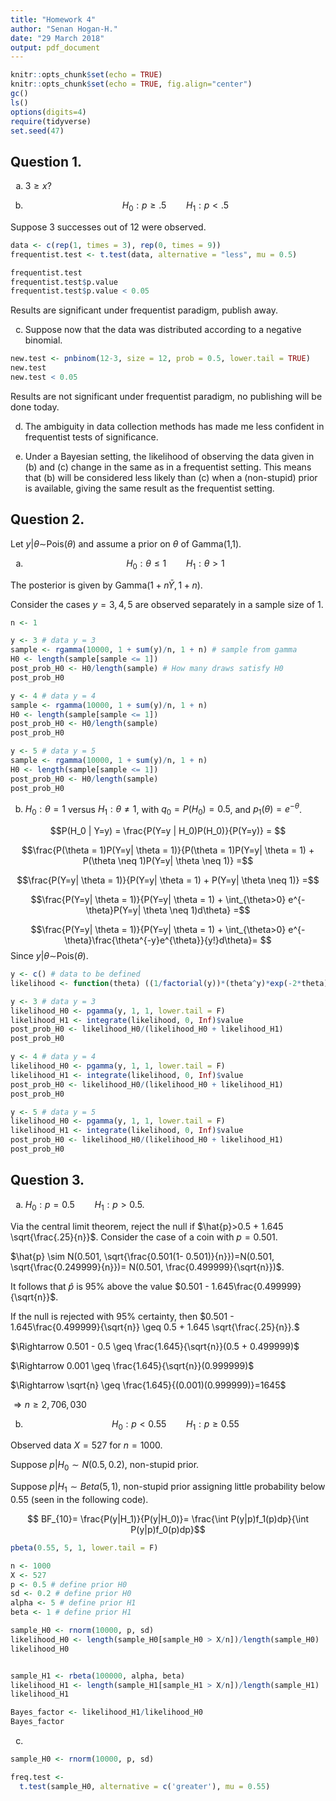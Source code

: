 ```yaml
---
title: "Homework 4"
author: "Senan Hogan-H."
date: "29 March 2018"
output: pdf_document
---
```


```r
knitr::opts_chunk$set(echo = TRUE)
knitr::opts_chunk$set(echo = TRUE, fig.align="center")
gc()
ls()
options(digits=4)
require(tidyverse)
set.seed(47)
```

## Question 1.

a. $3 \geq x$?

b. $$H_0: p\geq .5 \qquad H_1: p < .5$$

Suppose 3 successes out of 12 were observed.

```r
data <- c(rep(1, times = 3), rep(0, times = 9))
frequentist.test <- t.test(data, alternative = "less", mu = 0.5)

frequentist.test
frequentist.test$p.value
frequentist.test$p.value < 0.05
```
Results are significant under frequentist paradigm, publish away.

c. Suppose now that the data was distributed according to a negative binomial.

```r
new.test <- pnbinom(12-3, size = 12, prob = 0.5, lower.tail = TRUE)
new.test
new.test < 0.05
```
Results are not significant under frequentist paradigm, no publishing will be done today.

d. The ambiguity in data collection methods has made me less confident in frequentist tests of significance.

e. Under a Bayesian setting, the likelihood of observing the data given in (b) and (c) change in the same as in a frequentist setting.  This means that (b) will be considered less likely than (c) when a (non-stupid) prior is available, giving the same result as the frequentist setting. 

## Question 2.

Let $y| \theta \sim$Pois$(\theta)$ and assume a prior on $\theta$ of Gamma(1,1).

a. $$H_0:\theta \leq 1 \qquad H_1:\theta > 1$$

The posterior is given by Gamma($1 + n\bar{Y}, 1 + n$).

Consider the cases $y = 3, 4, 5$ are observed separately in a sample size of 1.
```r
n <- 1

y <- 3 # data y = 3
sample <- rgamma(10000, 1 + sum(y)/n, 1 + n) # sample from gamma
H0 <- length(sample[sample <= 1])
post_prob_H0 <- H0/length(sample) # How many draws satisfy H0
post_prob_H0 

y <- 4 # data y = 4
sample <- rgamma(10000, 1 + sum(y)/n, 1 + n)
H0 <- length(sample[sample <= 1])
post_prob_H0 <- H0/length(sample) 
post_prob_H0 

y <- 5 # data y = 5
sample <- rgamma(10000, 1 + sum(y)/n, 1 + n)
H0 <- length(sample[sample <= 1])
post_prob_H0 <- H0/length(sample) 
post_prob_H0 
```


b. $H_0:\theta=1$ versus $H_1:\theta\neq1$, with $q_0=P(H_0)=0.5$, and $p_1(\theta)=e^{-\theta}$.

$$P(H_0 | Y=y) = \frac{P(Y=y | H_0)P(H_0)}{P(Y=y)} = $$

$$\frac{P(\theta = 1)P(Y=y| \theta = 1)}{P(\theta = 1)P(Y=y| \theta = 1) + P(\theta \neq 1)P(Y=y| \theta \neq 1)} =$$

$$\frac{P(Y=y| \theta = 1)}{P(Y=y| \theta = 1) + P(Y=y| \theta \neq 1)} =$$

$$\frac{P(Y=y| \theta = 1)}{P(Y=y| \theta = 1) + \int_{\theta>0} e^{-\theta}P(Y=y| \theta \neq 1)d\theta} =$$

$$\frac{P(Y=y| \theta = 1)}{P(Y=y| \theta = 1) + \int_{\theta>0} e^{-\theta}\frac{\theta^{-y}e^{\theta}}{y!}d\theta}= $$
Since $y| \theta \sim$Pois$(\theta)$.

```r
y <- c() # data to be defined
likelihood <- function(theta) ((1/factorial(y))*(theta^y)*exp(-2*theta))

y <- 3 # data y = 3
likelihood_H0 <- pgamma(y, 1, 1, lower.tail = F)
likelihood_H1 <- integrate(likelihood, 0, Inf)$value
post_prob_H0 <- likelihood_H0/(likelihood_H0 + likelihood_H1)
post_prob_H0

y <- 4 # data y = 4
likelihood_H0 <- pgamma(y, 1, 1, lower.tail = F)
likelihood_H1 <- integrate(likelihood, 0, Inf)$value
post_prob_H0 <- likelihood_H0/(likelihood_H0 + likelihood_H1)
post_prob_H0

y <- 5 # data y = 5
likelihood_H0 <- pgamma(y, 1, 1, lower.tail = F)
likelihood_H1 <- integrate(likelihood, 0, Inf)$value
post_prob_H0 <- likelihood_H0/(likelihood_H0 + likelihood_H1)
post_prob_H0
```

## Question 3.

a. $H_0:p = 0.5  \qquad H_1:p > 0.5$.

Via the central limit theorem, reject the null if $\hat{p}>0.5 + 1.645 \sqrt{\frac{.25}{n}}$.  Consider the case of a coin with $p=0.501$.

$\hat{p} \sim N(0.501, \sqrt{\frac{0.501(1- 0.501)}{n}})=N(0.501, \sqrt{\frac{0.249999}{n}})= N(0.501, \frac{0.499999}{\sqrt{n}})$.

It follows that $\hat{p}$ is $95\%$ above the value $0.501 - 1.645\frac{0.499999}{\sqrt{n}}$.

If the null is rejected with 95\% certainty, then  $0.501 - 1.645\frac{0.499999}{\sqrt{n}} \geq 0.5 + 1.645 \sqrt{\frac{.25}{n}}.$

$\Rightarrow 0.501 - 0.5 \geq \frac{1.645}{\sqrt{n}}(0.5 + 0.499999)$

$\Rightarrow 0.001 \geq \frac{1.645}{\sqrt{n}}(0.999999)$

$\Rightarrow \sqrt{n} \geq \frac{1.645}{(0.001)(0.999999)}=1645$

$\Rightarrow n \geq 2,706,030$

b. $$H_0:p < 0.55  \qquad H_1:p \geq 0.55$$

Observed data $X=527$ for $n=1000$.

Suppose $p|H_0 \sim N(0.5, 0.2)$, non-stupid prior.

Suppose $p|H_1 \sim Beta(5, 1)$, non-stupid prior assigning little probability below 0.55 (seen in the following code).

$$ BF_{10}= \frac{P(y|H_1)}{P(y|H_0)}= \frac{\int P(y|p)f_1(p)dp}{\int P(y|p)f_0(p)dp}$$

```r
pbeta(0.55, 5, 1, lower.tail = F)

n <- 1000
X <- 527
p <- 0.5 # define prior H0
sd <- 0.2 # define prior H0
alpha <- 5 # define prior H1
beta <- 1 # define prior H1

sample_H0 <- rnorm(10000, p, sd)
likelihood_H0 <- length(sample_H0[sample_H0 > X/n])/length(sample_H0)
likelihood_H0


sample_H1 <- rbeta(100000, alpha, beta)
likelihood_H1 <- length(sample_H1[sample_H1 > X/n])/length(sample_H1)
likelihood_H1

Bayes_factor <- likelihood_H1/likelihood_H0
Bayes_factor
```

c. 

```r
sample_H0 <- rnorm(10000, p, sd)

freq.test <- 
  t.test(sample_H0, alternative = c('greater'), mu = 0.55)
```
